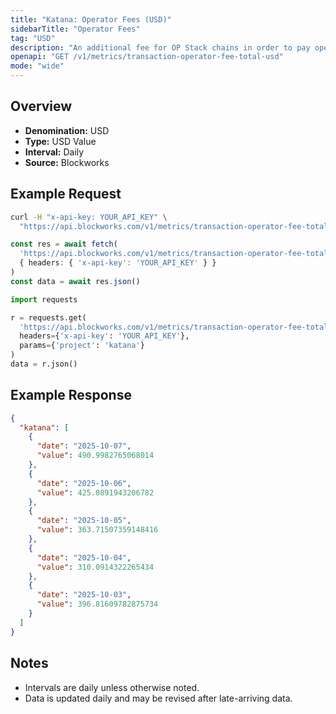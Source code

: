 ```yaml
---
title: "Katana: Operator Fees (USD)"
sidebarTitle: "Operator Fees"
tag: "USD"
description: "An additional fee for OP Stack chains in order to pay operators, such as provers and verfiers, for their work and is included as part of the transaction fee"
openapi: "GET /v1/metrics/transaction-operator-fee-total-usd"
mode: "wide"
---
```


## Overview

- **Denomination:** USD
- **Type:** USD Value
- **Interval:** Daily
- **Source:** Blockworks

## Example Request

<CodeGroup>

```bash cURL
curl -H "x-api-key: YOUR_API_KEY" \
  "https://api.blockworks.com/v1/metrics/transaction-operator-fee-total-usd?project=katana"
```

```typescript TypeScript
const res = await fetch(
  'https://api.blockworks.com/v1/metrics/transaction-operator-fee-total-usd?project=katana',
  { headers: { 'x-api-key': 'YOUR_API_KEY' } }
)
const data = await res.json()
```

```python Python
import requests

r = requests.get(
  'https://api.blockworks.com/v1/metrics/transaction-operator-fee-total-usd',
  headers={'x-api-key': 'YOUR_API_KEY'},
  params={'project': 'katana'}
)
data = r.json()
```

</CodeGroup>

## Example Response

```json
{
  "katana": [
    {
      "date": "2025-10-07",
      "value": 490.9982765068014
    },
    {
      "date": "2025-10-06",
      "value": 425.0891943206782
    },
    {
      "date": "2025-10-05",
      "value": 363.71507359148416
    },
    {
      "date": "2025-10-04",
      "value": 310.0914322265434
    },
    {
      "date": "2025-10-03",
      "value": 396.81609782875734
    }
  ]
}
```

## Notes
- Intervals are daily unless otherwise noted.
- Data is updated daily and may be revised after late-arriving data.